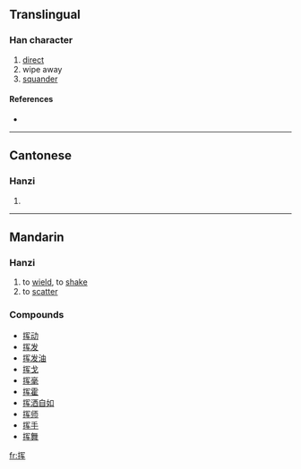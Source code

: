 {{see|揮}}
==Translingual==

===Han character===
{{Han char|rn=64|rad=手|as=06|sn=9|four=|canj=手月大手 (QBKQ)}}

# [[direct]]
# wipe away
# [[squander]]

====References====
* {{Han ref|kx=0431.171|hdz=31876.020|uh=6325|ud=25381}}

----

==Cantonese==

===Hanzi===
{{yue-hanzi|jyut=|y=fai1}}

# {{defn|Cantonese}}

----

==Mandarin==

===Hanzi===
{{cmn-hanzi|tra=揮|pin=[[huī]] ([[hui1]])|wg=hui<sup>1</sup>}}

# to [[wield]], to [[shake]]
# to [[scatter]]

===Compounds===
* [[挥动]]
* [[挥发]]
* [[挥发油]]
* [[挥戈]]
* [[挥毫]]
* [[挥霍]]
* [[挥洒自如]]
* [[挥师]]
* [[挥手]]
* [[挥舞]]

[[fr:挥]]